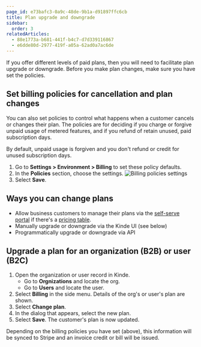 ```yaml
---
page_id: e73bafc3-0a9c-48de-9b1a-d91897ffc6cb
title: Plan upgrade and downgrade
sidebar:
  order: 3
relatedArticles:
  - 88e1773a-b681-441f-b4c7-d7d339116867
  - e6dde80d-2977-419f-a05a-62ad0a7ac6de
---
```


If you offer different levels of paid plans, then you will need to facilitate plan upgrade or downgrade. Before you make plan changes, make sure you have set the policies. 

## Set billing policies for cancellation and plan changes

You can also set policies to control what happens when a customer cancels or changes their plan. The policies are for deciding if you charge or forgive unpaid usage of metered features, and if you refund of retain unused, paid subscription days. 

By default, unpaid usage is forgiven and you don't refund or credit for unused subscription days.

1. Go to **Settings > Environment > Billing** to set these policy defaults.
2. In the **Policies** section, choose the settings.
   ![Billing policies settings](https://imagedelivery.net/skPPZTHzSlcslvHjesZQcQ/1a4c3673-d972-4dd6-2c3a-d46b9eb70200/public)
3. Select **Save**.

## Ways you can change plans

- Allow business customers to manage their plans via the [self-serve portal](/build/set-up-options/self-serve-portal-for-orgs/) if there's a [pricing table](/billing/billing-user-experience/plan-selection/).
- Manually upgrade or downgrade via the Kinde UI (see below)
- Programmatically upgrade or downgrade via API

## Upgrade a plan for an organization (B2B) or user (B2C)

1. Open the organization or user record in Kinde.
   - Go to **Orgnizations** and locate the org.
   - Go to **Users** and locate the user. 
2. Select **Billing** in the side menu. Details of the org's or user's plan are shown.
3. Select **Change plan**.
4. In the dialog that appears, select the new plan.
5. Select **Save**. The customer's plan is now updated.

Depending on the billing policies you have set (above), this information will be synced to Stripe and an invoice credit or bill will be issued.
